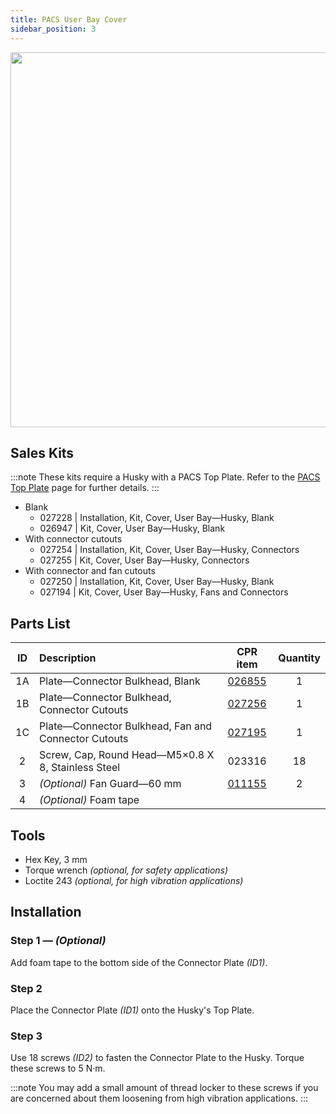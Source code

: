 ```yaml
---
title: PACS User Bay Cover
sidebar_position: 3
---
```


<center>
  <img
    src="/img/robot_images/husky_images/robot_husky_29.png"
    width="600"
  />
</center>

## Sales Kits

:::note
These kits require a Husky with a PACS Top Plate.
Refer to the [PACS Top Plate](./pacs_top_plate_husky) page for further details.
:::

- Blank
  - 027228 | Installation, Kit, Cover, User Bay—Husky, Blank
  - 026947 | Kit, Cover, User Bay—Husky, Blank
- With connector cutouts
  - 027254 | Installation, Kit, Cover, User Bay—Husky, Connectors
  - 027255 | Kit, Cover, User Bay—Husky, Connectors
- With connector and fan cutouts
  - 027250 | Installation, Kit, Cover, User Bay—Husky, Blank
  - 027194 | Kit, Cover, User Bay—Husky, Fans and Connectors

## Parts List

| ID  | Description                                         |                    CPR item                     | Quantity |
| :-: | :-------------------------------------------------- | :---------------------------------------------: | :------: |
| 1A  | Plate—Connector Bulkhead, Blank                     | [026855](/assets/pdf/clearpath_robotics_026855.pdf) |    1     |
| 1B  | Plate—Connector Bulkhead, Connector Cutouts         | [027256](/assets/pdf/clearpath_robotics_027256.pdf) |    1     |
| 1C  | Plate—Connector Bulkhead, Fan and Connector Cutouts | [027195](/assets/pdf/clearpath_robotics_027195.pdf) |    1     |
|  2  | Screw, Cap, Round Head—M5×0.8 X 8, Stainless Steel  |                     023316                      |    18    |
|  3  | _(Optional)_ Fan Guard—60 mm                        |   [011155](https://www.mcmaster.com/19155K3/)   |    2     |
|  4  | _(Optional)_ Foam tape                              |                                                 |          |

## Tools

- Hex Key, 3 mm
- Torque wrench _(optional, for safety applications)_
- Loctite 243 _(optional, for high vibration applications)_

## Installation

### Step 1 — _(Optional)_

Add foam tape to the bottom side of the Connector Plate _(ID1)_.

### Step 2

Place the Connector Plate _(ID1)_ onto the Husky's Top Plate.

### Step 3

Use 18 screws _(ID2)_ to fasten the Connector Plate to the Husky.
Torque these screws to 5 N·m.

:::note
You may add a small amount of thread locker to these screws if you are concerned about them loosening from high vibration applications.
:::

